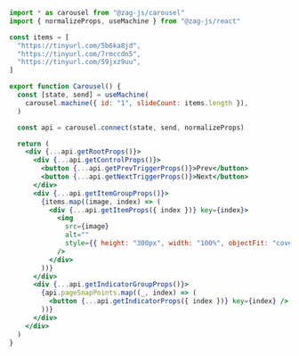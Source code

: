 ```jsx
import * as carousel from "@zag-js/carousel"
import { normalizeProps, useMachine } from "@zag-js/react"

const items = [
  "https://tinyurl.com/5b6ka8jd",
  "https://tinyurl.com/7rmccdn5",
  "https://tinyurl.com/59jxz9uu",
]

export function Carousel() {
  const [state, send] = useMachine(
    carousel.machine({ id: "1", slideCount: items.length }),
  )

  const api = carousel.connect(state, send, normalizeProps)

  return (
    <div {...api.getRootProps()}>
      <div {...api.getControlProps()}>
        <button {...api.getPrevTriggerProps()}>Prev</button>
        <button {...api.getNextTriggerProps()}>Next</button>
      </div>
      <div {...api.getItemGroupProps()}>
        {items.map((image, index) => (
          <div {...api.getItemProps({ index })} key={index}>
            <img
              src={image}
              alt=""
              style={{ height: "300px", width: "100%", objectFit: "cover" }}
            />
          </div>
        ))}
      </div>
      <div {...api.getIndicatorGroupProps()}>
        {api.pageSnapPoints.map((_, index) => (
          <button {...api.getIndicatorProps({ index })} key={index} />
        ))}
      </div>
    </div>
  )
}
```
